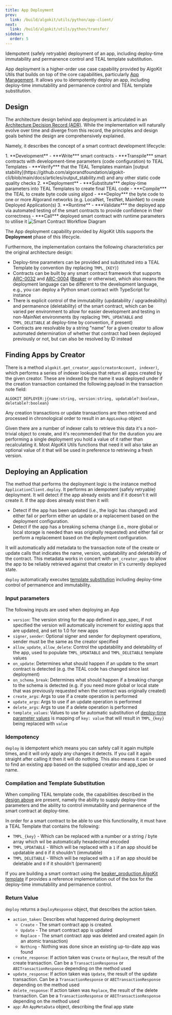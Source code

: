 ```yaml
---
title: App Deployment
prev:
  link: /build/algokit/utils/python/app-client/
next:
  link: /build/algokit/utils/python/transfer/
sidebar:
  order: 5
---
```



Idempotent (safely retryable) deployment of an app, including deploy-time immutability and permanence control
and TEAL template substitution.

App deployment is a higher-order use case capability provided by AlgoKit Utils that builds on top of the core
capabilities, particularly [App Management](/build/algokit/utils/python/app-client). It allows you to
idempotently deploy an app, including deploy-time immutability and permanence control and TEAL template
substitution.

## Design

The architecture design behind app deployment is articulated in an
[Architecture Decision Record (ADR)](https://github.com/algorandfoundation/algokit-cli/blob/main/docs/architecture-decisions/2023-01-12_smart-contract-deployment.md).
While the implementation will naturally evolve over time and diverge from this record, the principles and
design goals behind the design are comprehensively explained.

Namely, it describes the concept of a smart contract development lifecycle:

<Steps>
1. **Development**
   - ***Write*** smart contracts
   - ***Transpile*** smart contracts with development-time parameters (code configuration) to TEAL Templates
   - ***Verify*** that the TEAL Templates maintain
      [output stability](https://github.com/algorandfoundation/algokit-cli/blob/main/docs/articles/output_stability.md)
      and any other static code quality checks
2. **Deployment**
   - ***Substitute*** deploy-time parameters into TEAL Templates to create final TEAL code
   - ***Compile*** the TEAL to create byte code using algod
   - ***Deploy*** the byte code to one or more Algorand networks (e.g. LocalNet, TestNet, MainNet) to create
      Deployed Application(s)
3. **Runtime**
   - ***Validate*** the deployed app via automated testing of the smart contracts to provide confidence in
      their correctness
   - ***Call*** deployed smart contract with runtime parameters to utilise it
</Steps>

<Image src={smartContractWorkflow} alt='Smart Contract Workflow Diagram' />

The App deployment capability provided by AlgoKit Utils supports the **Deployment** phase of this lifecycle.

Furthermore, the implementation contains the following characteristics per the original architecture design:

- Deploy-time parameters can be provided and substituted into a TEAL Template by convention (by replacing
  `TMPL_{KEY}`)
- Contracts can be built by any smart contract framework that supports
  [ARC-0032](https://arc.algorand.foundation/ARCs/arc-0032) and
  [ARC-0004](https://arc.algorand.foundation/ARCs/arc-0004) ([Beaker](https://beaker.algo.xyz/) or otherwise),
  which also means the deployment language can be different to the development language, e.g., you can deploy
  a Python smart contract with TypeScript for instance
- There is explicit control of the immutability (updatability / upgradeability) and permanence (deletability)
  of the smart contract, which can be varied per environment to allow for easier development and testing in
  non-MainNet environments (by replacing `TMPL_UPDATABLE` and `TMPL_DELETABLE` at deploy-time by convention,
  if present)
- Contracts are resolvable by a string "name" for a given creator to allow automated determination of whether
  that contract had been deployed previously or not, but can also be resolved by ID instead

## Finding Apps by Creator

There is a method `algokit.get_creator_apps(creatorAccount, indexer)`, which performs a series of indexer
lookups that return all apps created by the given creator. These are indexed by the name it was deployed under
if the creation transaction contained the following payload in the transaction note field:

```shell showLineNumbers=false frame=none
ALGOKIT_DEPLOYER:j{name:string, version:string, updatable?:boolean, deletable?:boolean}
```

Any creation transactions or update transactions are then retrieved and processed in chronological order to
result in an `AppLookup` object

Given there are a number of indexer calls to retrieve this data it's a non-trivial object to create, and it's
recommended that for the duration you are performing a single deployment you hold a value of it rather than
recalculating it. Most AlgoKit Utils functions that need it will also take an optional value of it that will
be used in preference to retrieving a fresh version.

## Deploying an Application

The method that performs the deployment logic is the instance method `ApplicationClient.deploy`. It performs
an idempotent (safely retryable) deployment. It will detect if the app already exists and if it doesn't it
will create it. If the app does already exist then it will:

- Detect if the app has been updated (i.e., the logic has changed) and either fail or perform either an update
  or a replacement based on the deployment configuration.
- Detect if the app has a breaking schema change (i.e., more global or local storage is needed than was
  originally requested) and either fail or perform a replacement based on the deployment configuration.

It will automatically add metadata to the transaction note of the create or update calls that indicates the
name, version, updatability and deletability of the contract. This metadata works in concert with
`get_creator_apps` to allow the app to be reliably retrieved against that creator in it's currently deployed
state.

`deploy` automatically executes [template substitution](#compilation-and-template-substitution) including
deploy-time control of permanence and immutability.

### Input parameters

The following inputs are used when deploying an App

- `version`: The version string for the app defined in app_spec, if not specified the version will
  automatically increment for existing apps that are updated, and set to 1.0 for new apps
- `signer`, `sender`: Optional signer and sender for deployment operations, sender must be the same as the
  creator specified
- `allow_update`, `allow_delete`: Control the updatability and deletability of the app, used to populate
  `TMPL_UPDATABLE` and `TMPL_DELETABLE` template values
- `on_update`: Determines what should happen if an update to the smart contract is detected (e.g. the TEAL
  code has changed since last deployment)
- `on_schema_break`: Determines what should happen if a breaking change to the schema is detected (e.g. if you
  need more global or local state that was previously requested when the contract was originally created)
- `create_args`: Args to use if a create operation is performed
- `update_args`: Args to use if an update operation is performed
- `delete_args`: Args to use if a delete operation is performed
- `template_values`: Values to use for automatic substitution of [deploy-time parameter values](#design) is
  mapping of `key: value` that will result in `TMPL_{key}` being replaced with `value`

### Idempotency

`deploy` is idempotent which means you can safely call it again multiple times, and it will only apply any
changes it detects. If you call it again straight after calling it then it will do nothing. This also means it
can be used to find an existing app based on the supplied creator and app_spec or name.

### Compilation and Template Substitution

When compiling TEAL template code, the capabilities described in the [design above](#design) are present,
namely the ability to supply deploy-time parameters and the ability to control immutability and permanence of
the smart contract at deploy-time.

In order for a smart contract to be able to use this functionality, it must have a TEAL Template that contains
the following:

- `TMPL_{key}` - Which can be replaced with a number or a string / byte array which wil be automatically
  hexadecimal encoded
- `TMPL_UPDATABLE` - Which will be replaced with a `1` if an app should be updatable and `0` if it shouldn't
  (immutable)
- `TMPL_DELETABLE` - Which will be replaced with a `1` if an app should be deletable and `0` if it shouldn't
  (permanent)

If you are building a smart contract using the
[beaker_production AlgoKit template](https://github.com/algorandfoundation/algokit-beaker-default-template) if
provides a reference implementation out of the box for the deploy-time immutability and permanence control.

### Return Value

`deploy` returns a `DeployResponse` object, that describes the action taken.

- `action_taken`: Describes what happened during deployment
  - `Create` - The smart contract app is created.
  - `Update` - The smart contract app is updated
  - `Replace` - The smart contract app was deleted and created again (in an atomic transaction)
  - `Nothing` - Nothing was done since an existing up-to-date app was found
- `create_response`: If action taken was `Create` or `Replace`, the result of the create transaction. Can be a
  `TransactionResponse` or `ABITransactionResponse` depending on the method used
- `update_response`: If action taken was `Update`, the result of the update transaction. Can be a
  `TransactionResponse` or `ABITransactionResponse` depending on the method used
- `delete_response`: If action taken was `Replace`, the result of the delete transaction. Can be a
  `TransactionResponse` or `ABITransactionResponse` depending on the method used
- `app`: An `AppMetaData` object, describing the final app state
